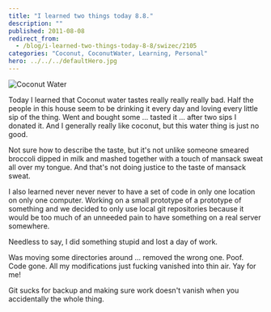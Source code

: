 ```yaml
---
title: "I learned two things today 8.8."
description: ""
published: 2011-08-08
redirect_from:
  - /blog/i-learned-two-things-today-8-8/swizec/2105
categories: "Coconut, CoconutWater, Learning, Personal"
hero: ../../../defaultHero.jpg
---
```


![Coconut Water](https://swizec.com/wp-content/uploads/2011/08/9c46947719ee42638b2398044298e725_75.jpg)

Today I learned that Coconut water tastes really really really bad. Half the people in this house seem to be drinking it every day and loving every little sip of the thing. Went and bought some ... tasted it ... after two sips I donated it. And I generally really like coconut, but this water thing is just no good.

Not sure how to describe the taste, but it's not unlike someone smeared broccoli dipped in milk and mashed together with a touch of mansack sweat all over my tongue. And that's not doing justice to the taste of mansack sweat.

I also learned never never never to have a set of code in only one location on only one computer. Working on a small prototype of a prototype of something and we decided to only use local git repositories because it would be too much of an unneeded pain to have something on a real server somewhere.

Needless to say, I did something stupid and lost a day of work.

Was moving some directories around ... removed the wrong one. Poof. Code gone. All my modifications just fucking vanished into thin air. Yay for me!

Git sucks for backup and making sure work doesn't vanish when you accidentally the whole thing.